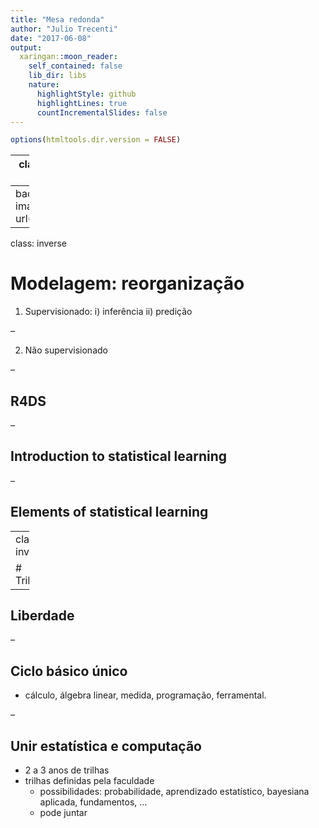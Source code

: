 ```yaml
---
title: "Mesa redonda"
author: "Julio Trecenti"
date: "2017-06-08"
output:
  xaringan::moon_reader:
    self_contained: false
    lib_dir: libs
    nature:
      highlightStyle: github
      highlightLines: true
      countIncrementalSlides: false
---
```


```r
options(htmltools.dir.version = FALSE)
```

---
class: middle, center

# Foco

---
background-image: url(img/ds.png)

---
class: inverse

# Modelagem: reorganização

1. Supervisionado: i) inferência ii) predição

--

2. Não supervisionado

--

## R4DS

--

## Introduction to statistical learning

--

## Elements of statistical learning

---
class: inverse

# Trilhas

--

## Liberdade

--

## Ciclo básico único

- cálculo, álgebra linear, medida, programação, ferramental.

--

## Unir estatística e computação

- 2 a 3 anos de trilhas
- trilhas definidas pela faculdade
    - possibilidades: probabilidade, aprendizado estatístico, bayesiana aplicada, fundamentos, ...
    - pode juntar 
